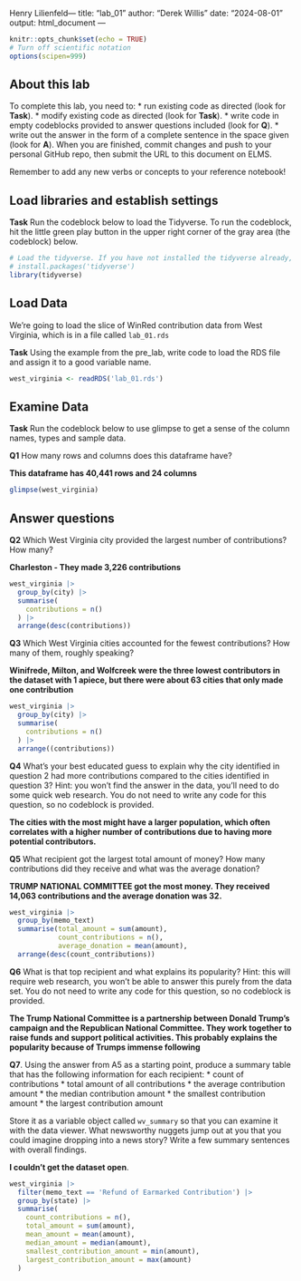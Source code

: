 Henry Lilienfeld---
title: "lab_01"
author: "Derek Willis"
date: "2024-08-01"
output: html_document
---

```r
knitr::opts_chunk$set(echo = TRUE)
# Turn off scientific notation
options(scipen=999)
```

## About this lab

To complete this lab, you need to: \* run existing code as directed (look for **Task**). \* modify existing code as directed (look for **Task**). \* write code in empty codeblocks provided to answer questions included (look for **Q**). \* write out the answer in the form of a complete sentence in the space given (look for **A**). When you are finished, commit changes and push to your personal GitHub repo, then submit the URL to this document on ELMS.

Remember to add any new verbs or concepts to your reference notebook!

## Load libraries and establish settings

**Task** Run the codeblock below to load the Tidyverse. To run the codeblock, hit the little green play button in the upper right corner of the gray area (the codeblock) below.

```r
# Load the tidyverse. If you have not installed the tidyverse already, remove the # from the next line and run it first.  
# install.packages('tidyverse')
library(tidyverse)
```

## Load Data

We're going to load the slice of WinRed contribution data from West Virginia, which is in a file called `lab_01.rds`

**Task** Using the example from the pre_lab, write code to load the RDS file and assign it to a good variable name.

```r
west_virginia <- readRDS('lab_01.rds')
```

## Examine Data

**Task** Run the codeblock below to use glimpse to get a sense of the column names, types and sample data.

**Q1** How many rows and columns does this dataframe have?

**This dataframe has 40,441 rows and 24 columns**

```r
glimpse(west_virginia)
```

## Answer questions

**Q2** Which West Virginia city provided the largest number of contributions? How many?

**Charleston - They made 3,226 contributions**

```r
west_virginia |>
  group_by(city) |>
  summarise(
    contributions = n()
  ) |>
  arrange(desc(contributions))
```

**Q3** Which West Virginia cities accounted for the fewest contributions? How many of them, roughly speaking?

**Winifrede, Milton, and Wolfcreek were the three lowest contributors in the dataset with 1 apiece, but there were about 63 cities that only made one contribution**

```r
west_virginia |>
  group_by(city) |>
  summarise(
    contributions = n()
  ) |>
  arrange((contributions))
```

**Q4** What's your best educated guess to explain why the city identified in question 2 had more contributions compared to the cities identified in question 3? Hint: you won't find the answer in the data, you'll need to do some quick web research. You do not need to write any code for this question, so no codeblock is provided.

**The cities with the most might have a larger population, which often correlates with a higher number of contributions due to having more potential contributors.**

**Q5** What recipient got the largest total amount of money? How many contributions did they receive and what was the average donation?

**TRUMP NATIONAL COMMITTEE got the most money. They received 14,063 contributions and the average donation was 32.**

```r
west_virginia |>
  group_by(memo_text)
  summarise(total_amount = sum(amount),
            count_contributions = n(),
            average_donation = mean(amount),
  arrange(desc(count_contributions))
```

**Q6** What is that top recipient and what explains its popularity? Hint: this will require web research, you won't be able to answer this purely from the data set. You do not need to write any code for this question, so no codeblock is provided.

**The Trump National Committee is a partnership between Donald Trump's campaign and the Republican National Committee. They work together to raise funds and support political activities. This probably explains the popularity because of Trumps immense following**

**Q7**. Using the answer from A5 as a starting point, produce a summary table that has the following information for each recipient: \* count of contributions \* total amount of all contributions \* the average contribution amount \* the median contribution amount \* the smallest contribution amount \* the largest contribution amount

Store it as a variable object called `wv_summary` so that you can examine it with the data viewer. What newsworthy nuggets jump out at you that you could imagine dropping into a news story? Write a few summary sentences with overall findings.

**I couldn't get the dataset open**.

```r
west_virginia |>
  filter(memo_text == 'Refund of Earmarked Contribution') |>
  group_by(state) |>
  summarise(
    count_contributions = n(),
    total_amount = sum(amount),
    mean_amount = mean(amount),
    median_amount = median(amount),
    smallest_contribution_amount = min(amount),
    largest_contribution_amount = max(amount)
  ) 
```
